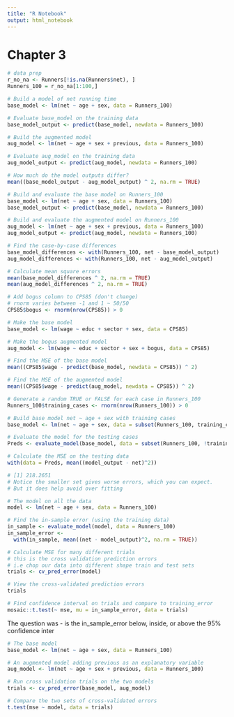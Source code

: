 ```yaml
---
title: "R Notebook"
output: html_notebook
---
```


# Chapter 3

```r
# data prep
r_no_na <- Runners[!is.na(Runners$net), ]
Runners_100 = r_no_na[1:100,]

# Build a model of net running time
base_model <- lm(net ~ age + sex, data = Runners_100)

# Evaluate base_model on the training data
base_model_output <- predict(base_model, newdata = Runners_100)

# Build the augmented model
aug_model <- lm(net ~ age + sex + previous, data = Runners_100)

# Evaluate aug_model on the training data
aug_model_output <- predict(aug_model, newdata = Runners_100)

# How much do the model outputs differ?
mean((base_model_output - aug_model_output) ^ 2, na.rm = TRUE)
```

```r
# Build and evaluate the base model on Runners_100
base_model <- lm(net ~ age + sex, data = Runners_100)
base_model_output <- predict(base_model, newdata = Runners_100)

# Build and evaluate the augmented model on Runners_100
aug_model <- lm(net ~ age + sex + previous, data = Runners_100)
aug_model_output <- predict(aug_model, newdata = Runners_100)

# Find the case-by-case differences
base_model_differences <- with(Runners_100, net - base_model_output)
aug_model_differences <- with(Runners_100, net - aug_model_output)

# Calculate mean square errors
mean(base_model_differences ^ 2, na.rm = TRUE)
mean(aug_model_differences ^ 2, na.rm = TRUE)
```

```r
# Add bogus column to CPS85 (don't change)
# rnorm varies between -1 and 1 ~ 50/50
CPS85$bogus <- rnorm(nrow(CPS85)) > 0

# Make the base model
base_model <- lm(wage ~ educ + sector + sex, data = CPS85)

# Make the bogus augmented model
aug_model <- lm(wage ~ educ + sector + sex + bogus, data = CPS85)

# Find the MSE of the base model
mean((CPS85$wage - predict(base_model, newdata = CPS85)) ^ 2)

# Find the MSE of the augmented model
mean((CPS85$wage - predict(aug_model, newdata = CPS85)) ^ 2)
```

```r
# Generate a random TRUE or FALSE for each case in Runners_100
Runners_100$training_cases <- rnorm(nrow(Runners_100)) > 0

# Build base model net ~ age + sex with training cases
base_model <- lm(net ~ age + sex, data = subset(Runners_100, training_cases))

# Evaluate the model for the testing cases
Preds <- evaluate_model(base_model, data = subset(Runners_100, !training_cases))

# Calculate the MSE on the testing data
with(data = Preds, mean((model_output - net)^2))

# [1] 218.2651
# Notice the smaller set gives worse errors, which you can expect.
# But it does help avoid over fitting
```

```r
# The model on all the data
model <- lm(net ~ age + sex, data = Runners_100)

# Find the in-sample error (using the training data)
in_sample <- evaluate_model(model, data = Runners_100)
in_sample_error <- 
  with(in_sample, mean((net - model_output)^2, na.rm = TRUE))

# Calculate MSE for many different trials
# this is the cross validation prediction errors
# i.e chop our data into different shape train and test sets
trials <- cv_pred_error(model)

# View the cross-validated prediction errors
trials

# Find confidence interval on trials and compare to training_error
mosaic::t.test(~ mse, mu = in_sample_error, data = trials)
```

The question was - is the in_sample_error below, inside, or above the 95% confidence inter

```r
# The base model
base_model <- lm(net ~ age + sex, data = Runners_100)

# An augmented model adding previous as an explanatory variable
aug_model <- lm(net ~ age + sex + previous, data = Runners_100)

# Run cross validation trials on the two models
trials <- cv_pred_error(base_model, aug_model)

# Compare the two sets of cross-validated errors
t.test(mse ~ model, data = trials)
```



